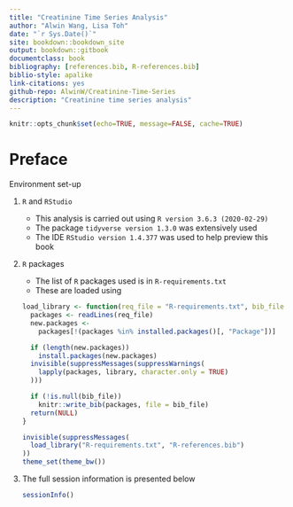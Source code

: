 ```yaml
---
title: "Creatinine Time Series Analysis"
author: "Alwin Wang, Lisa Toh"
date: "`r Sys.Date()`"
site: bookdown::bookdown_site
output: bookdown::gitbook
documentclass: book
bibliography: [references.bib, R-references.bib]
biblio-style: apalike
link-citations: yes
github-repo: AlwinW/Creatinine-Time-Series
description: "Creatinine time series analysis"
---
```


```r
knitr::opts_chunk$set(echo=TRUE, message=FALSE, cache=TRUE)
```

# Preface {-}

Environment set-up

1. `R` and `RStudio`

    - This analysis is carried out using `R version 3.6.3 (2020-02-29)`
    - The package `tidyverse version 1.3.0` was extensively used
    - The IDE `RStudio version 1.4.377` was used to help preview this book

2. `R` packages

    - The list of `R` packages used is in `R-requirements.txt`
    - These are loaded using

    ```r
    load_library <- function(req_file = "R-requirements.txt", bib_file = NULL) {
      packages <- readLines(req_file)
      new.packages <-
        packages[!(packages %in% installed.packages()[, "Package"])]

      if (length(new.packages))
        install.packages(new.packages)
      invisible(suppressMessages(suppressWarnings(
        lapply(packages, library, character.only = TRUE)
      )))

      if (!is.null(bib_file))
        knitr::write_bib(packages, file = bib_file)
      return(NULL)
    }
    ```

    ```r
    invisible(suppressMessages(
      load_library("R-requirements.txt", "R-references.bib")
    ))
    theme_set(theme_bw())
    ```

3. The full session information is presented below

    ```r
    sessionInfo()
    ```
